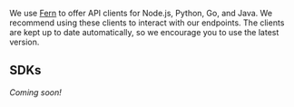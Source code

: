 We use [Fern](www.buildwithfern.com) to offer API clients for Node.js, Python, Go, and Java.
We recommend using these clients to interact with our endpoints.
The clients are kept up to date automatically, so we encourage you to use the latest version.

## SDKs

*Coming soon!*

<Cards>
  <Card
    title="TypeScript"
    icon="fa-brands fa-node"
    href="https://github.com/your-org/privategpt-ts"
  />
  <Card
    title="Python"
    icon="fa-brands fa-python"
    href="https://github.com/your-org/pgpt-python"
  />
  <br />
</Cards>

<br />

<Cards>
  <Card
    title="Java - WIP"
    icon="fa-brands fa-java"
    href="https://github.com/your-org/private-gpt-java"
  />
  <Card
    title="Go - WIP"
    icon="fa-brands fa-golang"
    href="https://github.com/your-org/private-gpt-go"
  />
</Cards>

<br />
